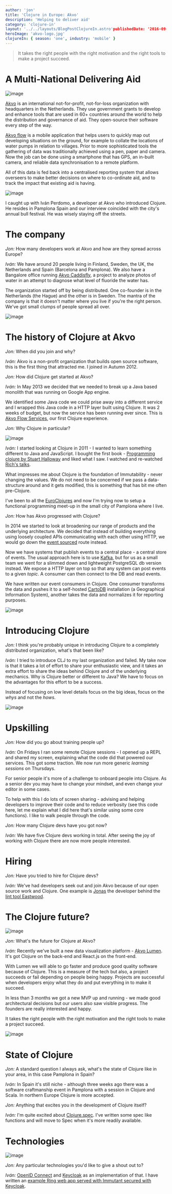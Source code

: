 ```yaml
---
author: 'jon'
title: 'Clojure in Europe: Akvo'
description: 'Helping to deliver aid'
category: 'clojure-in'
layout: '../../layouts/BlogPostClojureIn.astro'publishedDate: '2016-09-27'
heroImage: 'akvo-logo.jpg'
clojureIn: { season: 'one', industry: 'mobile' }
---
```


> It takes the right people with the right motivation and the right
> tools to make a project succeed.

# A Multi-National Delivering Aid


<Image alt='image' src={akvoflow} />

[Akvo](http://akvo.org/about-us/) is an international not-for-profit,
not-for-loss organization with headquarters in the Netherlands. They use
government grants to develop and enhance tools that are used in 60+
countries around the world to help the distribution and governance of
aid. They open-source their software every step of the way.

[Akvo flow](http://akvo.org/products/akvoflow/#overview) is a mobile
application that helps users to quickly map out developing situations on
the ground, for example to collate the locations of water pumps in
relation to villages. Prior to more sophisticated tools the gathering of
data was traditionally achieved using a pen, paper and camera. Now the
job can be done using a smartphone that has GPS, an in-built camera, and
reliable data synchronisation to a remote platform.

All of this data is fed back into a centralised reporting system that
allows overseers to make better decisions on where to co-ordinate aid,
and to track the impact that existing aid is having.


<Image alt='image' src={akvopic} />

I caught up with Iván Perdomo, a developer at Akvo who introduced
Clojure. He resides in Pamplona Spain and our interview coincided with
the city's annual bull festival. He was wisely staying off the streets.

# The company

_Jon:_ How many developers work at Akvo and how are they spread across
Europe?

_Iván:_ We have around 20 people living in Finland, Sweden, the UK, the
Netherlands and Spain (Barcelona and Pamplona). We also have a Bangalore
office running [Akvo Caddisfly](http://akvo.org/akvo-caddisfly/), a
project to analyze photos of water in an attempt to diagnose what level
of fluoride the water has.

The organization started off by being distributed. One co-founder is in
the Netherlands (the Hague) and the other is in Sweden. The mantra of
the company is that it doesn't matter where you live if you're the right
person. We've got small clumps of people spread all over.


<Image alt='image' src={ivan} />

# The history of Clojure at Akvo

_Jon:_ When did you join and why?

_Iván:_ Akvo is a non-profit organization that builds open source
software, this is the first thing that attracted me. I joined in Autumn 2012.

_Jon:_ How did Clojure get started at Akvo?

_Iván:_ In May 2013 we decided that we needed to break up a Java based
monolith that was running on Google App engine.

We identified some Java code we could prise away into a different
service and I wrapped this Java code in a HTTP layer built using
Clojure. It was 2 weeks of budget, but now the service has been running
ever since. This is [Akvo Flow
Services](https://github.com/akvo/akvo-flow-services), our first Clojure
experience.

_Jon:_ Why Clojure in particular?


<Image alt='image' src={progclojure} alt='euroclojure' />

_Iván:_ I started looking at Clojure in 2011 - I wanted to learn
something different to Java and JavaScript. I bought the first book -
[Programming clojure by Stuart Halloway](https://pragprog.com/book/shcloj/programming-clojure) and
liked what I saw. I watched and re-watched [Rich's talks](https://www.infoq.com/presentations/Simple-Made-Easy).

What impresses me about Clojure is the foundation of Immutability -
never changing the values. We do not need to be concerned if we pass a
data-structure around and it gets modified, this is something that has
bit me often pre-Clojure.

I've been to all the [EuroClojures](https://euroclojure.org) and now I'm
trying now to setup a functional programming meet-up in the small city
of Pamplona where I live.

_Jon:_ How has Akvo progressed with Clojure?

In 2014 we started to look at broadening our range of products and the
underlying architecture. We decided that instead of building everything
using loosely coupled APIs communicating with each other using HTTP, we
would go down the [event sourced](http://martinfowler.com/eaaDev/EventSourcing.html) route
instead.

Now we have systems that publish events to a central place - a central
store of events. The usual approach here is to use
[Kafka](http://kafka.apache.org/), but for us as a small team we went
for a slimmed down and lightweight PostgreSQL db version instead. We
expose a HTTP layer on top so that any system can post events to a given
_topic_. A consumer can then connect to the DB and read events.

We have written our event consumers in Clojure. One consumer transforms
the data and pushes it to a self-hosted [CartoDB](https://carto.com/)
installation (a Geographical Information System), another takes the data
and normalizes it for reporting purposes.


<Image alt='image' src={eclogo} alt='EuroClojure' />

# Introducing Clojure

_Jon:_ I think you're probably unique in introducing Clojure to a
completely distributed organization, what's that been like?

_Iván:_ I tried to introduce CLJ to my last organization and failed. My
take now is that it takes a lot of effort to share your enthusiastic
view, and it takes an extra effort to share the ideas behind Clojure and
of the underlying mechanics. Why is Clojure better or different to Java?
We have to focus on the advantages for this effort to be a success.

Instead of focusing on low level details focus on the big ideas, focus
on the _whys_ and not the _hows_.


<Image alt='image' src={akvocollage} alt='EuroClojure' />

# Upskilling

_Jon:_ How did you go about training people up?

_Iván:_ On Fridays I ran some remote Clojure sessions - I opened up a
REPL and shared my screen, explaining what the code did that powered our
services. This got some traction. We now run more generic _learning
sessions_ on Thursdays.

For senior people it's more of a challenge to onboard people into
Clojure. As a senior dev you may have to change your mindset, and even
change your editor in some cases.

To help with this I do lots of screen sharing - advising and helping
developers to improve their code and to reduce verbosity (see this code
here, let me explain what I did here that's similar using some core
functions). I like to walk people through the code.

_Jon:_ How many Clojure devs have you got now?

_Iván:_ We have five Clojure devs working in total. After seeing the joy
of working with Clojure there are now more people interested.

# Hiring

_Jon:_ Have you tried to hire for Clojure devs?

_Iván:_ We've had developers seek out and join Akvo because of our open
source work and Clojure. One example is
[Jonas](https://github.com/jonase) the developer behind the [lint tool Eastwood](https://github.com/jonase/eastwood).

# The Clojure future?


<Image alt='image' src={akvolumenlogo} />

_Jon:_ What's the future for Clojure at Akvo?

_Iván:_ Recently we've built a new data visualization platform - [Akvo Lumen](https://github.com/akvo/akvo-lumen). It's got Clojure on the
back-end and React.js on the front-end.

With Lumen we will able to go faster and produce good quality software
because of Clojure. This is a measure of the tech but also, a project
succeeds or fail depending on people being happy. Projects are
successful when developers enjoy what they do and put everything in to
make it succeed.

In less than 3 months we got a new MVP up and running - we made good
architectural decisions but our users also saw visible progress. The
founders are really interested and happy.

It takes the right people with the right motivation and the right tools
to make a project succeed.


<Image alt='image' src={rich} />

# State of Clojure

_Jon:_ A standard question I always ask, what's the state of Clojure
like in your area, in this case Pamplona in Spain?

_Iván:_ In Spain it's still niche - although three weeks ago there was a
software craftmanship event in Pamplona with a session in Clojure and
Scala. In northern Europe Clojure is more accepted.

_Jon:_ Anything that excites you in the development of Clojure itself?

_Iván:_ I'm quite excited about
[Clojure.spec](http://clojure.org/about/spec). I've written some spec
like functions and will move to Spec when it's more readily available.

# Technologies


<Image alt='image' src={keycloak} />

_Jon:_ Any particular technologies you'd like to give a shout out to?

_Iván:_ [OpenID Connect](http://openid.net/connect/) and
[Keycloak](http://www.keycloak.org/) as an implementation of that. I
have written an [example Ring web app served with Immutant secured with Keycloak](https://github.com/iperdomo/immutant-keycloak).
